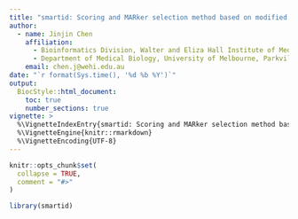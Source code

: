 ```yaml
---
title: "smartid: Scoring and MARker selection method based on modified Tf-IDf"
author:
  - name: Jinjin Chen
    affiliation:
      - Bioinformatics Division, Walter and Eliza Hall Institute of Medical Research, Parkville, VIC 3052, Australia
      - Department of Medical Biology, University of Melbourne, Parkville, VIC 3010, Australia
    email: chen.j@wehi.edu.au
date: "`r format(Sys.time(), '%d %b %Y')`"
output: 
  BiocStyle::html_document:
    toc: true
    number_sections: true
vignette: >
  %\VignetteIndexEntry{smartid: Scoring and MARker selection method based on modified Tf-IDf}
  %\VignetteEngine{knitr::rmarkdown}
  %\VignetteEncoding{UTF-8}
---
```


```r
knitr::opts_chunk$set(
  collapse = TRUE,
  comment = "#>"
)
```

```r
library(smartid)
```
